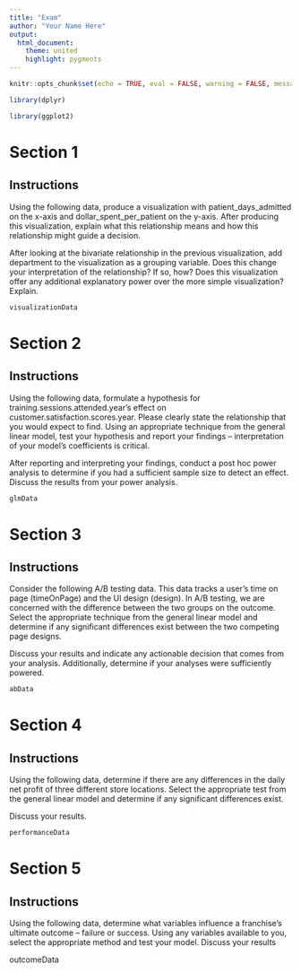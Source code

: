 ```yaml
---
title: "Exam"
author: "Your Name Here"
output:
  html_document:
    theme: united
    highlight: pygments
---
```


```r
knitr::opts_chunk$set(echo = TRUE, eval = FALSE, warning = FALSE, message = FALSE)

library(dplyr)

library(ggplot2)
```

# Section 1  

## Instructions  

Using the following data, produce a visualization with patient_days_admitted on the x-axis and dollar_spent_per_patient on the y-axis. After producing this visualization, explain what this relationship means and how this relationship might guide a decision.

After looking at the bivariate relationship in the previous visualization, add department to the visualization as a grouping variable. Does this change your interpretation of the relationship? If so, how? Does this visualization offer any additional explanatory power over the more simple visualization? Explain.


```r
visualizationData 
```


# Section 2  

## Instructions   

Using the following data, formulate a hypothesis for training.sessions.attended.year's effect on customer.satisfaction.scores.year. Please clearly state the relationship that you would expect to find. Using an appropriate technique from the general linear model, test your hypothesis and report your findings -- interpretation of your model's coefficients is critical. 

After reporting and interpreting your findings, conduct a post hoc power analysis to determine if you had a sufficient sample size to detect an effect. Discuss the results from your power analysis.

```r
glmData
```


# Section 3  

## Instructions   

Consider the following A/B testing data. This data tracks a user's time on page (timeOnPage) and the UI design (design). In A/B testing, we are concerned with the difference between the two groups on the outcome. Select the appropriate technique from the general linear model and determine if any significant differences exist between the two competing page designs. 

Discuss your results and indicate any actionable decision that comes from your analysis. Additionally, determine if your analyses were sufficiently powered.


```r
abData
```


# Section 4  

## Instructions   

Using the following data, determine if there are any differences in the daily net profit of three different store locations. Select the appropriate test from the general linear model and determine if any significant differences exist. 

Discuss your results.


```r
performanceData
```

# Section 5  

## Instructions   

Using the following data, determine what variables influence a franchise's ultimate outcome -- failure or success. Using any variables available to you, select the appropriate method and test your model. Discuss your results

outcomeData